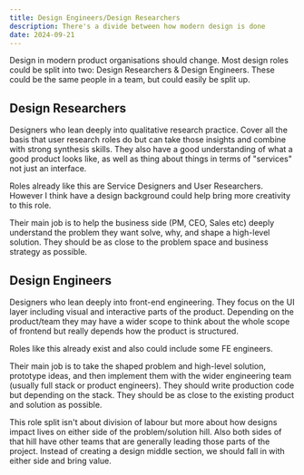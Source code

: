 ```yaml
---
title: Design Engineers/Design Researchers
description: There's a divide between how modern design is done
date: 2024-09-21
---
```


Design in modern product organisations should change. Most design roles could be split into two: Design Researchers & Design Engineers. These could be the same people in a team, but could easily be split up.

## Design Researchers

Designers who lean deeply into qualitative research practice. Cover all the basis that user research roles do but can take those insights and combine with strong synthesis skills. They also have a good understanding of what a good product looks like, as well as thing about things in terms of "services" not just an interface.

Roles already like this are Service Designers and User Researchers. However I think have a design background could help bring more creativity to this role.

Their main job is to help the business side (PM, CEO, Sales etc) deeply understand the problem they want solve, why, and shape a high-level solution. They should be as close to the problem space and business strategy as possible.

## Design Engineers

Designers who lean deeply into front-end engineering. They focus on the UI layer including visual and interactive parts of the product. Depending on the product/team they may have a wider scope to think about the whole scope of frontend but really depends how the product is structured.

Roles like this already exist and also could include some FE engineers.

Their main job is to take the shaped problem and high-level solution, prototype ideas, and then implement them with the wider engineering team (usually full stack or product engineers). They should write production code but depending on the stack. They should be as close to the existing product and solution as possible. 

This role split isn't about division of labour but more about how designs impact lives on either side of the problem/solution hill. Also both sides of that hill have other teams that are generally leading those parts of the project. Instead of creating a design middle section, we should fall in with either side and bring value.
